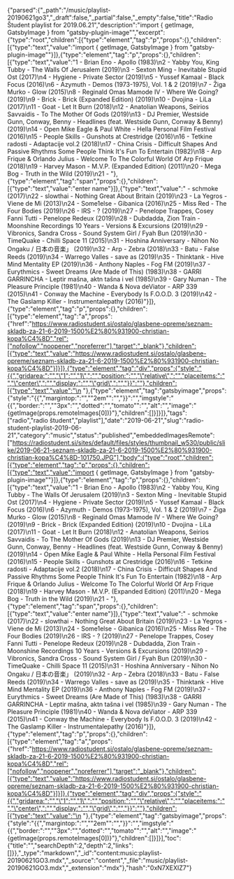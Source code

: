 {"parsed":{"_path":"/music/playlist-20190621go3","_draft":false,"_partial":false,"_empty":false,"title":"Radio Študent playlist for 2019.06.21","description":"import { getImage, GatsbyImage } from \"gatsby-plugin-image\"","excerpt":{"type":"root","children":[{"type":"element","tag":"p","props":{},"children":[{"type":"text","value":"import { getImage, GatsbyImage } from \"gatsby-plugin-image\""}]},{"type":"element","tag":"p","props":{},"children":[{"type":"text","value":"1 - Brian Eno - Apollo (1983)\n2 - Yabby You, King Tubby - The Walls Of Jerusalem (2019)\n3 - Sexton Ming - Inevitable Stupid Ost (2017)\n4 - Hygiene - Private Sector (2019)\n5 - Yussef Kamaal - Black Focus (2016)\n6 - Azymuth - Demos (1973-1975), Vol. 1 & 2 (2019)\n7 - Žiga Murko - Glow (2015)\n8 - Reginald Omas Mamode IV - Where We Going? (2019)\n9 - Brick - Brick (Expanded Edition) (2019)\n10 - Dvojina - LiLa (2017)\n11 - Goat - Let It Burn (2018)\n12 - Anatolian Weapons, Seirios Savvaidis - To The Mother Of Gods (2019)\n13 - DJ Premier, Westside Gunn, Conway, Benny - Headlines (feat. Westside Gunn, Conway & Benny) (2019)\n14 - Open Mike Eagle & Paul White - Hella Personal Film Festival (2016)\n15 - People Skills - Gunshots at Crestridge (2016)\n16 - Tetkine radosti - Adaptacije vol.2 (2018)\n17 - China Crisis - Difficult Shapes And Passive Rhythms Some People Think It's Fun To Entertain (1982)\n18 - Arp Frique & Orlando Julius - Welcome To The Colorful World Of Arp Frique (2018)\n19 - Harvey Mason - M.V.P. (Expanded Edition) (2011)\n20 - Mega Bog - Truth in the Wild (2019)\n21 - "},{"type":"element","tag":"span","props":{},"children":[{"type":"text","value":"enter name"}]},{"type":"text","value":" - schmoke (2017)\n22 - slowthai - Nothing Great About Britain (2019)\n23 - La Yegros - Viene de Mi (2013)\n24 - Some1else - Gibanica (2016)\n25 - Miss Red - The Four Bodies (2019)\n26 - IRS - ? (2019)\n27 - Penelope Trappes, Cosey Fanni Tutti - Penelope Redeux (2019)\n28 - Dubdadda, Zion Train - Moonshine Recordings 10 Years - Versions & Excursions (2019)\n29 - Vibronics, Sandra Cross - Sound System Girl / Fyah Bun (2019)\n30 - TimeQuake - Chilli Space 11 (2015)\n31 - Hoshina Anniversary - Nihon No Ongaku / 日本の音楽」 (2019)\n32 - Arp - Zebra (2018)\n33 - Batu - False Reeds (2019)\n34 - Warrego Valles - save as (2019)\n35 - Thinktank - Hive Mind Mentality EP (2019)\n36 - Anthony Naples - Fog FM (2019)\n37 - Eurythmics - Sweet Dreams (Are Made of This) (1983)\n38 - GARRI GARRINCHA - Leptir mašna, aktn tašna i vel (1985)\n39 - Gary Numan - The Pleasure Principle (1981)\n40 - Wanda & Nova deViator - ARP 339 (2015)\n41 - Conway the Machine - Everybody Is F.O.O.D. 3 (2019)\n42 - The Gaslamp Killer - Instrumentalepathy (2016)"}]},{"type":"element","tag":"p","props":{},"children":[{"type":"element","tag":"a","props":{"href":"https://www.radiostudent.si/ostalo/glasbene-opreme/seznam-skladb-za-21-6-2019-1500%E2%80%931900-christian-kopa%C4%8D","rel":["nofollow","noopener","noreferrer"],"target":"_blank"},"children":[{"type":"text","value":"https://www.radiostudent.si/ostalo/glasbene-opreme/seznam-skladb-za-21-6-2019-1500%E2%80%931900-christian-kopa%C4%8D"}]}]},{"type":"element","tag":"div","props":{"style":"{{","gridarea:":"","\"1":"","1\",":"","position:":"","\"relative\",":"","placeitems:":"","\"center\",":"","display:":"","\"grid\",":"","}}":""},"children":[{"type":"text","value":"\n  "},{"type":"element","tag":"gatsbyimage","props":{"style":"{{","margintop:":"","\"2em\"":"","}}":"","imgstyle":"{{","border:":"","\"3px":"","dotted":"","tomato\"":"","alt":"","image":"{getImage(props.remoteImages[0])}"},"children":[]}]}]},"tags":["radio","radio študent","playlist"],"date":"2019-06-21","slug":"radio-student-playlist-2019-06-21","category":"music","status":"published","embeddedImagesRemote":["https://radiostudent.si/sites/default/files/styles/thumbnail_w530/public/slike/2019-06-21-seznam-skladb-za-21-6-2019-1500%E2%80%931900-christian-kopa%C4%8D-101750.JPG"],"body":{"type":"root","children":[{"type":"element","tag":"p","props":{},"children":[{"type":"text","value":"import { getImage, GatsbyImage } from \"gatsby-plugin-image\""}]},{"type":"element","tag":"p","props":{},"children":[{"type":"text","value":"1 - Brian Eno - Apollo (1983)\n2 - Yabby You, King Tubby - The Walls Of Jerusalem (2019)\n3 - Sexton Ming - Inevitable Stupid Ost (2017)\n4 - Hygiene - Private Sector (2019)\n5 - Yussef Kamaal - Black Focus (2016)\n6 - Azymuth - Demos (1973-1975), Vol. 1 & 2 (2019)\n7 - Žiga Murko - Glow (2015)\n8 - Reginald Omas Mamode IV - Where We Going? (2019)\n9 - Brick - Brick (Expanded Edition) (2019)\n10 - Dvojina - LiLa (2017)\n11 - Goat - Let It Burn (2018)\n12 - Anatolian Weapons, Seirios Savvaidis - To The Mother Of Gods (2019)\n13 - DJ Premier, Westside Gunn, Conway, Benny - Headlines (feat. Westside Gunn, Conway & Benny) (2019)\n14 - Open Mike Eagle & Paul White - Hella Personal Film Festival (2016)\n15 - People Skills - Gunshots at Crestridge (2016)\n16 - Tetkine radosti - Adaptacije vol.2 (2018)\n17 - China Crisis - Difficult Shapes And Passive Rhythms Some People Think It's Fun To Entertain (1982)\n18 - Arp Frique & Orlando Julius - Welcome To The Colorful World Of Arp Frique (2018)\n19 - Harvey Mason - M.V.P. (Expanded Edition) (2011)\n20 - Mega Bog - Truth in the Wild (2019)\n21 - "},{"type":"element","tag":"span","props":{},"children":[{"type":"text","value":"enter name"}]},{"type":"text","value":" - schmoke (2017)\n22 - slowthai - Nothing Great About Britain (2019)\n23 - La Yegros - Viene de Mi (2013)\n24 - Some1else - Gibanica (2016)\n25 - Miss Red - The Four Bodies (2019)\n26 - IRS - ? (2019)\n27 - Penelope Trappes, Cosey Fanni Tutti - Penelope Redeux (2019)\n28 - Dubdadda, Zion Train - Moonshine Recordings 10 Years - Versions & Excursions (2019)\n29 - Vibronics, Sandra Cross - Sound System Girl / Fyah Bun (2019)\n30 - TimeQuake - Chilli Space 11 (2015)\n31 - Hoshina Anniversary - Nihon No Ongaku / 日本の音楽」 (2019)\n32 - Arp - Zebra (2018)\n33 - Batu - False Reeds (2019)\n34 - Warrego Valles - save as (2019)\n35 - Thinktank - Hive Mind Mentality EP (2019)\n36 - Anthony Naples - Fog FM (2019)\n37 - Eurythmics - Sweet Dreams (Are Made of This) (1983)\n38 - GARRI GARRINCHA - Leptir mašna, aktn tašna i vel (1985)\n39 - Gary Numan - The Pleasure Principle (1981)\n40 - Wanda & Nova deViator - ARP 339 (2015)\n41 - Conway the Machine - Everybody Is F.O.O.D. 3 (2019)\n42 - The Gaslamp Killer - Instrumentalepathy (2016)"}]},{"type":"element","tag":"p","props":{},"children":[{"type":"element","tag":"a","props":{"href":"https://www.radiostudent.si/ostalo/glasbene-opreme/seznam-skladb-za-21-6-2019-1500%E2%80%931900-christian-kopa%C4%8D","rel":["nofollow","noopener","noreferrer"],"target":"_blank"},"children":[{"type":"text","value":"https://www.radiostudent.si/ostalo/glasbene-opreme/seznam-skladb-za-21-6-2019-1500%E2%80%931900-christian-kopa%C4%8D"}]}]},{"type":"element","tag":"div","props":{"style":"{{","gridarea:":"","\"1":"","1\",":"","position:":"","\"relative\",":"","placeitems:":"","\"center\",":"","display:":"","\"grid\",":"","}}":""},"children":[{"type":"text","value":"\n  "},{"type":"element","tag":"gatsbyimage","props":{"style":"{{","margintop:":"","\"2em\"":"","}}":"","imgstyle":"{{","border:":"","\"3px":"","dotted":"","tomato\"":"","alt":"","image":"{getImage(props.remoteImages[0])}"},"children":[]}]}],"toc":{"title":"","searchDepth":2,"depth":2,"links":[]}},"_type":"markdown","_id":"content:music:playlist-20190621GO3.mdx","_source":"content","_file":"music/playlist-20190621GO3.mdx","_extension":"mdx"},"hash":"0xN7XEXIZ7"}